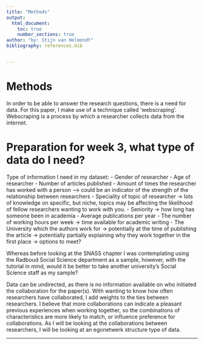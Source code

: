 ```yaml
---
title: "Methods"
output:
  html_document:
    toc: true
    number_sections: true
author: "by: Stijn van Helmondt"
bibliography: references.bib


---
```


# Methods

In order to be able to answer the research questions, there is a need for data. For this paper, I make use of a technique called 'webscraping'. Webscraping is a process by which a researcher collects data from the internet. 

# Preparation for week 3, what type of data do I need?

Type of information I need in my dataset:
- Gender of researcher
- Age of researcher
- Number of articles published
- Amount of times the researcher has worked with a person --> could be an indicator of the strength of the relationship between researchers
- Speciality of topic of researcher -> lots of knowledge on specific, but niche, topics may be affecting the likelihood of fellow researchers wanting to work with you.
- Seniority -> how long has someone been in academia
- Average publications per year
- The number of working hours per week -> time available for academic writing
- The University which the authors work for -> potentially at the time of publishing the article -> potentially partially explaining why they work together in the first place -> options to meet?

Whereas before looking at the SNASS chapter I was contemplating using the Radboud Social Science department as a sample, however, with the tutorial in mind, would it be better to take another university's Social Science staff as my sample?


Data can be undirected, as there is no information available on who initiated the collaboration for the paper(s). With wanting to know how often researchers have collaborated, I add weights to the ties between researchers. I believe that more collaborations can indicate a pleasant previous experiences when working together, so the combinations of characteristics are more likely to match, or influence preference for collaborations. 
As I will be looking at the collaborations between researchers, I will be looking at an egonetwerk structure type of data.


---